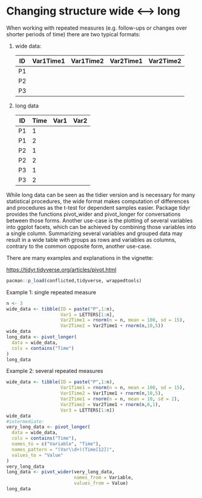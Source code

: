 # Changing structure wide \<--\> long

When working with repeated measures (e.g. follow-ups or changes over shorter periods of time) there are two typical formats:

1.  wide data:

    | ID  | Var1Time1 | Var1Time2 | Var2Time1 | Var2Time2 |
    |-----|-----------|-----------|-----------|-----------|
    | P1  |           |           |           |           |
    | P2  |           |           |           |           |
    | P3  |           |           |           |           |

2.  long data

    | ID  | Time | Var1 | Var2 |
    |-----|------|------|------|
    | P1  | 1    |      |      |
    | P1  | 2    |      |      |
    | P2  | 1    |      |      |
    | P2  | 2    |      |      |
    | P3  | 1    |      |      |
    | P3  | 2    |      |      |

While long data can be seen as the tidier version and is necessary for many statistical procedures, the wide format makes computation of differences and procedures as the t-test for dependent samples easier. Package tidyr provides the functions pivot_wider and pivot_longer for conversations between those forms. Another use-case is the plotting of several variables into ggplot facets, which can be achieved by combining those variables into a single column. Summarizing several variables and grouped data may result in a wide table with groups as rows and variables as columns, contrary to the common opposite form, another use-case.

There are many examples and explanations in the vignette:

[https://tidyr.tidyverse.org/articles/pivot.html](https://tidyr.tidyverse.org/articles/pivot.html){target="_blank"}

```r
pacman::p_load(conflicted,tidyverse, wrappedtools)
```

Example 1: single repeated measure

```r
n <- 3
wide_data <- tibble(ID = paste("P",1:n),
                    Var1 = LETTERS[1:n],
                    Var2Time1 = rnorm(n = n, mean = 100, sd = 15),
                    Var2Time2 = Var2Time1 + rnorm(n,10,5))
wide_data
long_data <- pivot_longer(
  data = wide_data,
  cols = contains("Time")
)
long_data
```

Example 2: several repeated measures

```r
wide_data <- tibble(ID = paste("P",1:n),
                    Var1Time1 = rnorm(n = n, mean = 100, sd = 15),
                    Var1Time2 = Var1Time1 + rnorm(n,10,5),
                    Var2Time1 = rnorm(n = n, mean = 10, sd = 2),
                    Var2Time2 = Var2Time1 + rnorm(n,0,1),
                    Var3 = LETTERS[1:n])
wide_data
#intermediate:
very_long_data <- pivot_longer(
  data = wide_data,
  cols = contains("Time"),
  names_to = c("Variable", "Time"),
  names_pattern = "(Var\\d+)(Time[12])",
  values_to = "Value"
)
very_long_data
long_data <- pivot_wider(very_long_data,
                         names_from = Variable,
                         values_from = Value)
long_data
```
